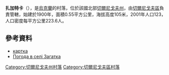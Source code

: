 {{coord|51|20|20|N|30|39|42|E|scale:100000|display=title}}

'''扎加特卡'''（{{lang-uk|Загатка}}），是[[烏克蘭|烏克蘭]]的村落，位於該國北部[[切爾尼戈夫州|切爾尼戈夫州]]，由[[切爾尼戈夫區|切爾尼戈夫區]]負責管轄，始建於1900年，面積0.55平方公里，海拔高度105米，2001年人口123，人口密度每平方公里223.6人。

==參考資料==
*[http://gska2.rada.gov.ua/pls/z7502/A005?rdat1=08.03.2009&rf7571=41380 картка]{{dead link|date=2018年3月 |bot=InternetArchiveBot |fix-attempted=yes }}
* [http://weather.in.ua/ua/chernigovskaja/8148 Погода в селі Загатка] {{Wayback|url=http://weather.in.ua/ua/chernigovskaja/8148 |date=20160305091126 }}

[[Category:切爾尼戈夫州村落|Category:切爾尼戈夫州村落]]
[[Category:切爾尼戈夫區村落|Category:切爾尼戈夫區村落]]


{{Chernihiv-geo-stub}}